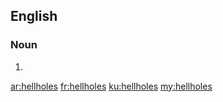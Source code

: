 ==English==

===Noun===
{{head|en}}

# {{plural of|hellhole|lang=en}}

[[ar:hellholes]]
[[fr:hellholes]]
[[ku:hellholes]]
[[my:hellholes]]
